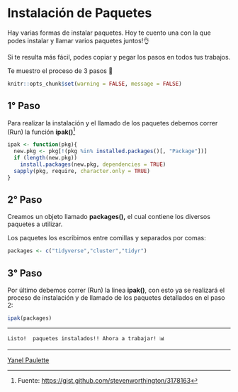 # Instalación de Paquetes

Hay varias formas de instalar paquetes. Hoy te cuento una con la que podes instalar y llamar varios paquetes juntos!👌

Si te resulta más fácil, podes copiar y pegar los pasos en todos tus trabajos.

Te muestro el proceso de 3 pasos 🚀

```r

knitr::opts_chunk$set(warning = FALSE, message = FALSE) 

```

## 1° Paso

Para realizar la instalación y el llamado de los paquetes debemos correr (Run) la función **ipak()**[^1]

[^1]: Fuente: <https://gist.github.com/stevenworthington/3178163>

```r
ipak <- function(pkg){
  new.pkg <- pkg[!(pkg %in% installed.packages()[, "Package"])]
  if (length(new.pkg)) 
    install.packages(new.pkg, dependencies = TRUE)
  sapply(pkg, require, character.only = TRUE)
}
```

## 2° Paso

Creamos un objeto llamado **packages(),** el cual contiene los diversos paquetes a utilizar.

Los paquetes los escribimos entre comillas y separados por comas:

```r
packages <- c("tidyverse","cluster","tidyr")

```

## 3° Paso

Por último debemos correr (Run) la linea **ipak()**, con esto ya se realizará el proceso de instalación y de llamado de los paquetes detallados en el paso 2:

```r
ipak(packages)


```

------------------------------------------------------------------------

    Listo!  paquetes instalados!! Ahora a trabajar! 📊

--------

[Yanel Paulette](https://yanelpaulette.netlify.app/)
